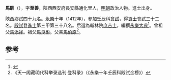 '''馬馴'''（{{bd|1382年||？}}），字'''至善'''，陝西西安府長安縣通化里人，[[明朝|明朝]]政治人物。進士出身。

陝西鄉試四十九名。[[永樂|永樂]]十年（1412年），參加壬辰科[[會試|會試]]，得[[貢士|貢士]]會試三十二名。[[殿試|殿試]]登[[進士|進士]]第三甲第三十八名。后選為翰林院[[庶吉士|庶吉士]]，編撰[[永樂大典|永樂大典]]<ref>{{Cite book|title=翰林与明代政治 A RESEARCH ON HANLIN AND ITS POLITICAL ROLE IN THE MING DYNASTY|last=包诗卿著|first=|publisher=上海：上海古籍出版社|year=2015.07|isbn=978-7-5325-7636-4|location=|pages=194-198}}</ref>。曾祖父[[馬添祥|馬添祥]]。祖父[[馬良彬|馬良彬]]。父亲[[馬伯原|馬伯原]]<ref>《天一阁藏明代科举录选刊·登科录》（《永樂十年壬辰科殿試金榜》）</ref>。

==参考==
{{reflist}}
{{明朝人物小作品}}
{{永樂十年壬辰科殿試金榜}}